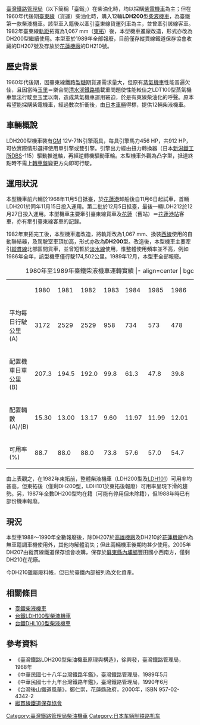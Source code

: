 {{鐵路車輛
|車輛名稱 = 臺灣鐵路LDH200柴液機車
|公司色 = blue
|圖像 = TRA DH210 in Hualien Depot 20010717.jpg
|圖像說明 = 
|輛數 = 12
|編成 = 可自由編組
|起動加速率 = 
|營運最高速度 = 高速檔70km/h，低速檔49
|設計最高速度 = 90
|軸配置 = B-B
|減速度（正常） = 
|減速度（緊急） =
|編成定員 = 
|載客量 = 
|編成長度 = 
|全長 = 11,800
|全闊 = 2,670
|全高 = 3,300 (762mm軌距)
|最大尺寸 = 11,800
|編成重量 = 
|重量 = 空37噸，整備重量40噸
|軌距 = 762/1,067
|電化方式 = 
|輸出 = 456HP * 2
|電動機輸出 =
|編組輸出 = 
|齒輪比 = 高速檔4.95，低速檔7.08
|驅動裝置 = [[柴油機車#液力傳動|液體式]]
|控制裝置 = 
|制動方式 = 氣軔（26LA）、液軔
|製造商= [[日本|日本]][[日本車輛|日本車輛]]
|製造年份 = 1968
|備註 = 1968年採購時型式為LDH200，“L”代表軌距比1,067mm的窄的762mm，“DH”代表柴液機車；1982年後形式改DH200型
}}
[[臺灣鐵路管理局|臺灣鐵路管理局]]（以下簡稱「臺鐵」）在柴油化時，均以採購[[柴電機車|柴電機車]]為主；但在1960年代後期[[臺東線|臺東線]]（貨運）柴油化時，購入12輛'''LDH200'''型[[柴油機車#.E6.B6.B2.E5.8A.9B.E5.82.B3.E5.8B.95|柴液機車]]，為臺鐵第一款柴液機車。該型車入籍後以牽引臺東線貨運列車為主，並曾牽引該線客車。1982年臺東線[[軌距|軌距]]拓寬為1,067 mm（[[臺東線#.E8.87.BA.E6.9D.B1.E7.B7.9A.E6.8B.93.E5.AF.AC.E8.A8.88.E7.95.AB|東拓]]）後，本型機車進廠改造，形式亦改為DH200型繼續使用。本型車於1989年全部報廢，目前僅存縱貫線鐵道保存協會收藏的DH207號及存放於[[花蓮機廠|花蓮機廠]]的DH210號。

==歷史背景==
1960年代後期，因臺東線鐵路[[製糖|製糖]]期貨運需求量大，但原有[[蒸氣機車|蒸氣機車]]性能普遍欠佳，且因當時[[玉里車站|玉里]]＝樂合間[[秀姑巒溪|清水溪]][[鐵路橋|鐵路橋]]載重問題使性能較佳之LDT100型蒸氣機車無法行駛至玉里以南，造成蒸氣機車運用窘迫，於是有東線柴油化的呼聲。原本希望能採購柴電機車，經過數次折衝後，由[[日本車輛|日本車輛]]得標，提供12輛柴液機車。

==車輛概說==
LDH200型機車裝有[[通用汽車|GM]] 12V-71N引擎兩具，每具引擎馬力456 HP，共912 HP，可依實際情形選擇使用單引擎或雙引擎。引擎出力經由扭力轉換器（日本[[新潟鐵工所|新潟鐵工所]]DBS-115）驅動推進軸，再經逆轉機驅動車輪。本型機車外觀為凸字型，抵達終點時不需上[[轉車盤|轉車盤]]變更方向即可行駛。

==運用狀況==
本型機車前六輛於1968年11月5日抵臺，於[[花蓮港|花蓮港]]卸船後自11月6日起試車，首輛LDH201於同年11月15日投入運用。第二批於12月5日抵臺，最後一輛LDH212於12月27日投入運用。本型機車主要牽引臺東線貨車及[[花蓮車站|花蓮]]（舊站）＝[[花蓮港車站|花蓮港站]]客車，亦有牽引臺東線客車的記錄。

1982年東拓完工後，本型機車進改造，將軌距改為1,067 mm、換裝[[縱貫線_(鐵路)|西線]]使用的自動聯結器，及駕駛室車頂加高，形式亦改為'''DH200'''型。改造後，本型機車主要牽引[[縱貫線_(鐵路)|縱貫線]]北部區間貨車，並曾短暫於[[臺鐵淡水線|淡水線]]使用，惟整體使用頻率並不高，例如1986年全年，該型機車僅行駛174,502公里。1989年12月，本型車全部報廢。
{| class="wikitable" 
|+ 1980年至1989年臺鐵柴液機車運轉實績
|- align=center | bgcolor = #e0e0e0
| || 1980 || 1981 || 1982 || 1983 || 1984 || 1985 || 1986 || 1987 || 1988 || 1989
|- align=left 
| bgcolor = #e0e0e0 | 平均每日行駛公里 (A) || 3172 || 2529 || 2529 || 958 || 734 || 573 || 478 || 508 || 268 || 202
|- align=left 
| bgcolor = #e0e0e0 | 配置機車日車公里 (B) || 207.3 || 194.5 || 192.0 || 99.8 || 61.3 || 47.8 || 39.8 || 42.3 || 27.5 || 40.3
|- align=left
| bgcolor = #e0e0e0 | 配置輛數 (A)/(B) || 15.30 || 13.00 || 13.17 || 9.60 || 11.97 || 11.99 || 12.01 || 12.01 || 9.75 || 5.01
|- align=left 
| bgcolor = #e0e0e0 | 可用率 (%) || 88.7 || 88.0 || 88.0 || 73.8 || 57.6 || 57.0 || 54.7 || 60.1 || 43.6 || 84.0
|}
由上表觀之，在1982年東拓前，整體柴液機車（LDH200型及[[台鐵LDH100型柴液機車|LDH101]]）可用率均甚高，但東拓後（僅剩DH200型，LDH101於東拓後報廢）可用率呈現下滑的趨勢。另，1987年全數DH200型均在籍（可能有停用但未除籍），但1988年時已有部份機車報廢。

==現況==
本型車1988～1990年全數報廢後，除DH207於[[高雄機廠|高雄機廠]]及DH210於[[花蓮機廠|花蓮機廠]]作為無車籍調車機使用外，其他均解體消失；但此兩輛機車後期均甚少使用。2005年DH207由縱貫線鐵道保存協會收購，保存於[[屏東縣|屏東縣]][[內埔鄉|內埔鄉]]豐田國小西南方，僅剩DH210在花廠。

今DH210雖屬廢料帳，但已於臺鐵內部被列為文化資產。

==相關條目==
*[[臺鐵柴液機車|臺鐵柴液機車]]
*[[台鐵LDH100型柴液機車|台鐵LDH100型柴液機車]]
*[[台鐵DHL100型柴液機車|台鐵DHL100型柴液機車]]

==參考資料==
*《臺灣鐵路LDH200型柴油機車原理與構造》，徐興發，臺灣鐵路管理局，1968年
*《中華民國七十八年台灣鐵路年鑑》，臺灣鐵路管理局，1989年5月
*《中華民國七十九年台灣鐵路年鑑》，臺灣鐵路管理局，1990年6月
*《台灣後山鐵道風華》，鄭仁崇，花蓮縣政府，2000年，ISBN 957-02-4342-2
*[http://www.railfan.org.tw/info.html 縱貫線鐵道保存協會]

{{台鐵車輛}}
{{臺灣鐵路管理局動力機車}}

{{DEFAULTSORT:LDH200}}

[[Category:臺灣鐵路管理局柴油機車|Category:臺灣鐵路管理局柴油機車]]
[[Category:日本车辆制铁路机车|Category:日本车辆制铁路机车]]